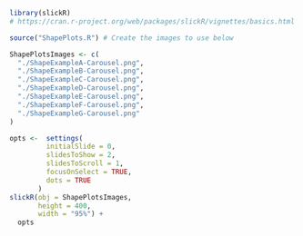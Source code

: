 
```r
library(slickR)
# https://cran.r-project.org/web/packages/slickR/vignettes/basics.html

source("ShapePlots.R") # Create the images to use below

ShapePlotsImages <- c(
  "./ShapeExampleA-Carousel.png",
  "./ShapeExampleB-Carousel.png",
  "./ShapeExampleC-Carousel.png",
  "./ShapeExampleD-Carousel.png",
  "./ShapeExampleE-Carousel.png",
  "./ShapeExampleF-Carousel.png",
  "./ShapeExampleG-Carousel.png"
)

opts <-  settings(
         initialSlide = 0,
         slidesToShow = 2,
         slidesToScroll = 1,
         focusOnSelect = TRUE,
         dots = TRUE
       )
slickR(obj = ShapePlotsImages,
       height = 400,
       width = "95%") +
  opts
```
